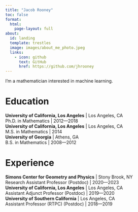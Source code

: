 ```yaml
---
title: "Jacob Rooney"
toc: false
format:
  html:
    page-layout: full
about:
  id: landing
  template: trestles
  image: images/about_me_photo.jpeg
  links:
    - icon: github
      text: GitHub
      href: https://github.com/jhrooney
---
```


I'm a mathematician interested in machine learning.

# Education

| **University of California, Los Angeles** | Los Angeles, CA
| Ph.D. in Mathematics | 2012---2018

| **University of California, Los Angeles** | Los Angeles, CA
| M.S. in Mathematics | 2014

| **University of Georgia** | Athens, GA
| B.S. in Mathematics | 2008---2012

# Experience

| **Simons Center for Geometry and Physics** | Stony Brook, NY
| Research Assistant Professor (Postdoc) | 2020---2023

| **University of California, Los Angeles** | Los Angeles, CA
| Assistant Adjunct Professor (Postdoc) | 2019---2020

| **University of Southern California** | Los Angeles, CA
| Assistant Professor (RTPC) (Postdoc) | 2018---2019
